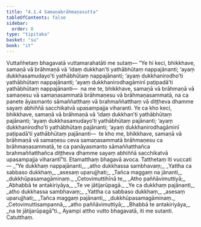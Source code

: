 ```yaml
---
title: "4.1.4 Samaṇabrāhmaṇasutta"
tableOfContents: false
sidebar:
  order: 8
type: "tipitaka"
basket: "su"
book: "it"
---
```



<DynamicBreadcrumb />

<Division number="103" book="it">

<Paragraph number="748" book="it">
Vuttañhetaṃ bhagavatā vuttamarahatāti me sutaṃ—
</Paragraph>

<Paragraph number="749" book="it">
“Ye hi keci, bhikkhave, samaṇā vā brāhmaṇā vā ‘idaṃ dukkhan’ti yathābhūtaṃ nappajānanti; ‘ayaṃ dukkhasamudayo’ti yathābhūtaṃ nappajānanti; ‘ayaṃ dukkhanirodho’ti yathābhūtaṃ nappajānanti; ‘ayaṃ dukkhanirodhagāminī paṭipadā’ti yathābhūtaṃ nappajānanti—  na me te, bhikkhave, samaṇā vā brāhmaṇā vā samaṇesu vā samaṇasammatā brāhmaṇesu vā brāhmaṇasammatā, na ca panete āyasmanto sāmaññatthaṃ vā brahmaññatthaṃ vā diṭṭheva dhamme sayaṃ abhiññā sacchikatvā upasampajja viharanti.
</Paragraph>

<Paragraph number="750" book="it">
Ye ca kho keci, bhikkhave, samaṇā vā brāhmaṇā vā ‘idaṃ dukkhan’ti yathābhūtaṃ pajānanti; ‘ayaṃ dukkhasamudayo’ti yathābhūtaṃ pajānanti; ‘ayaṃ dukkhanirodho’ti yathābhūtaṃ pajānanti; ‘ayaṃ dukkhanirodhagāminī paṭipadā’ti yathābhūtaṃ pajānanti—  te kho me, bhikkhave, samaṇā vā brāhmaṇā vā samaṇesu ceva samaṇasammatā brāhmaṇesu ca brāhmaṇasammatā, te ca panāyasmanto sāmaññatthañca brahmaññatthañca diṭṭheva dhamme sayaṃ abhiññā sacchikatvā upasampajja viharantī”ti. Etamatthaṃ bhagavā avoca. Tatthetaṃ iti vuccati—
</Paragraph>

<Paragraph number="751" type="verses" book="it">
_“Ye dukkhaṃ nappajānanti,_  
_atho dukkhassa sambhavaṃ;_  
_Yattha ca sabbaso dukkhaṃ,_  
_asesaṃ uparujjhati;_  
_Tañca maggaṃ na jānanti,_  
_dukkhūpasamagāminaṃ._  

</Paragraph>

<Paragraph number="752" type="verses" book="it">
_Cetovimuttihīnā te,_  
_Atho paññāvimuttiyā;_  
_Abhabbā te antakiriyāya,_  
_Te ve jātijarūpagā._  

</Paragraph>

<Paragraph number="753" type="verses" book="it">
_Ye ca dukkhaṃ pajānanti,_  
_atho dukkhassa sambhavaṃ;_  
_Yattha ca sabbaso dukkhaṃ,_  
_asesaṃ uparujjhati;_  
_Tañca maggaṃ pajānanti,_  
_dukkhūpasamagāminaṃ._  

</Paragraph>

<Paragraph number="754" type="verses" book="it">
_Cetovimuttisampannā,_  
_atho paññāvimuttiyā;_  
_Bhabbā te antakiriyāya,_  
_na te jātijarūpagā”ti._  

</Paragraph>

<Paragraph number="755" book="it">
Ayampi attho vutto bhagavatā, iti me sutanti.

</Paragraph>
</Division>

<Paragraph number="756" type="center" book="it">
Catutthaṃ.
</Paragraph>